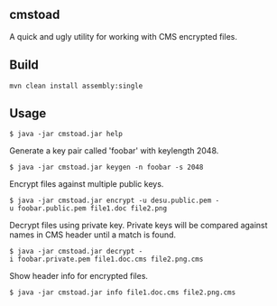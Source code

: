 == cmstoad ==

A quick and ugly utility for working with CMS encrypted files.

== Build ==

<pre>
mvn clean install assembly:single
</pre>

== Usage ==

 $ java -jar cmstoad.jar help

Generate a key pair called 'foobar' with keylength 2048.
 $ java -jar cmstoad.jar keygen -n foobar -s 2048

Encrypt files against multiple public keys.
 $ java -jar cmstoad.jar encrypt -u desu.public.pem -u foobar.public.pem file1.doc file2.png

Decrypt files using private key.  Private keys will be compared against names in CMS header until a match is found.
 $ java -jar cmstoad.jar decrypt -i foobar.private.pem file1.doc.cms file2.png.cms

Show header info for encrypted files.
 $ java -jar cmstoad.jar info file1.doc.cms file2.png.cms
 